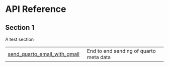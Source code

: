 # API Reference {.doc .doc-index}

## Section 1

A test section


| | |
| --- | --- |
| [send_quarto_email_with_gmail](send_quarto_email_with_gmail.qmd#emailer-lib.send_quarto_email_with_gmail) | End to end sending of quarto meta data |
